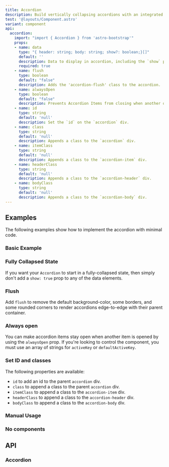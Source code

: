 ```yaml
---
title: Accordion
description: Build vertically collapsing accordions with an integrated JS module.
test: '@layouts/Component.astro'
variant: component
api:
  accordion:
    import: "import { Accordion } from 'astro-bootstrap'"
    props:
    - name: data
      type: "{ header: string; body: string; show?: boolean;}[]"
      default: ''
      description: Data to display in accordion, including the `show` property.
      required: true
    - name: flush
      type: boolean
      default: "false"
      description: Adds the 'accordion-flush' class to the accordion.
    - name: alwaysOpen
      type: boolean
      default: "false"
      description: Prevents Accordion Items from closing when another one is opened
    - name: id
      type: string
      default: 'null'
      description: Set the `id` on the `accordion` div.
    - name: class
      type: string
      default: 'null'
      description: Appends a class to the `accordion` div.
    - name: itemClass
      type: string
      default: 'null'
      description: Appends a class to the `accordion-item` div.
    - name: headerClass
      type: string
      default: 'null'
      description: Appends a class to the `accordion-header` div.
    - name: bodyClass
      type: string
      default: 'null'
      description: Appends a class to the `accordion-body` div.
---
```


## Examples

The following examples show how to implement the accordion with minimal code.

### Basic Example

<Example component="Accordion" variant="Basic" />

### Fully Collapsed State

If you want your `Accordion` to start in a fully-collapsed state, then simply don't add a `show: true` prop to any of the data elements.

<Example component="Accordion" variant="Collapsed" />

### Flush

Add `flush` to remove the default background-color, some borders, and some rounded corners to render accordions edge-to-edge with their parent container.

<Example component="Accordion" variant="Flush" />

### Always open

You can make accordion items stay open when another item is opened by using the `alwaysOpen` prop. If you're looking to
control the component, you must use an array of strings for `activeKey` or `defaultActiveKey`.

<Example component="Accordion" variant="AlwaysOpen" />

### Set ID and classes

The following properties are available:

- `id` to add an id to the parent `accordion` div.
- `class` to append a class to the parent `accordion` div.
- `itemClass` to append a class to the `accordion-item` div.
- `headerClass` to append a class to the `accordion-header` div.
- `bodyClass` to append a class to the `accordion-body` div.

<Example component="Accordion" variant="IdAndClasses" />

### Manual Usage

<Example component="Accordion" variant="Manual" />

### No components

<Example component="Accordion" variant="NoComponents" />


## API

### Accordion 

<Api component={frontmatter.api.accordion} />
